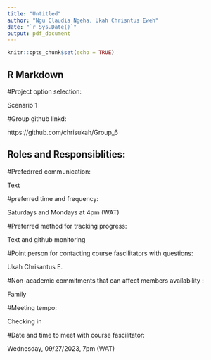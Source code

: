 ```yaml
---
title: "Untitled"
author: "Ngu Claudia Ngeha, Ukah Chrisntus Eweh"
date: "`r Sys.Date()`"
output: pdf_document
---
```


```r
knitr::opts_chunk$set(echo = TRUE)
```

## R Markdown

#Project option selection:

Scenario 1

#Group github linkd:

https://github.com/chrisukah/Group_6

## Roles and Responsiblities:

#Prefedrred communication: 

Text

#preferred time and frequency:

Saturdays and Mondays at 4pm (WAT)

#Preferred method for tracking progress: 

Text and github monitoring

#Point person for contacting course fascilitators with questions: 

Ukah Chrisantus E.

#Non-academic commitments that can affect members availability : 

Family

#Meeting tempo: 

Checking in

#Date and time to meet with course fascilitator: 

Wednesday, 09/27/2023, 7pm (WAT)